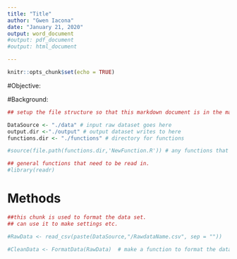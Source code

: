 ---
title: "Title"
author: "Gwen Iacona"
date: "January 21, 2020" 
output: word_document
#output: pdf_document
#output: html_document

---

```{r setup, include=FALSE}
knitr::opts_chunk$set(echo = TRUE)
```

#Objective: 


#Background:



```{r, include = FALSE}
## setup the file structure so that this markdown document is in the main project folder along with the other folders noted below

DataSource <- "./data" # input raw dataset goes here
output.dir <-"./output" # output dataset writes to here
functions.dir <- "./functions" # directory for functions 

#source(file.path(functions.dir,'NewFunction.R')) # any functions that are called up by this markdown document need to be sourced here

## general functions that need to be read in. 
#library(readr)

```

# Methods


```{r, echo = FALSE, include = FALSE}
##this chunk is used to format the data set. 
## can use it to make settings etc.

#RawData <- read_csv(paste(DataSource,"/RawdataName.csv", sep = "")) 

#CleanData <- FormatData(RawData)  # make a function to format the data
```

